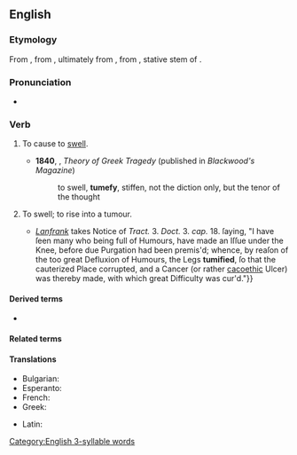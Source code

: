 ==English==

===Etymology===
{{root|en|ine-pro|*tewh₂-}}
From {{der|en|fr|tuméfier}}, from {{der|en|la|tumefaciō}}, ultimately from {{m|la|tumeō}}, from {{der|en|ine-pro|*tum-éh₁-||to be swelling}}, stative stem of {{m|ine-pro|*tum-||to swell}}.

===Pronunciation===
* {{IPA|en|/ˈt(j)uːmɪfaɪ/}}

===Verb===
{{en-verb}}

# {{lb|en|transitive}} To cause to [[swell]].
#* '''1840''', {{w|Thomas De Quincey}}, ''Theory of Greek Tragedy'' (published in ''Blackwood's Magazine'')
#*: to swell, '''tumefy''', stiffen, not the diction only, but the tenor of the thought
# {{lb|en|intransitive}} To swell; to rise into a tumour.
#* {{quote-book|en|author=George Smith|title=Institutiones Chirurgicæ: or, Principles of Surgery, [...] To which is Annexed, a Chirurgical Dispensatory, [...]|location=London|publisher=Printed [by [[w:William Bowyer (printer)|William Bowyer]]] for Henry Lintot, at the Cross-Keys against [[w:St Dunstan-in-the-West|St. Dunstan's Church]] in [[w:Fleet Street|Fleetstreet]]|year=1732|page=254|pageurl=https://books.google.com/books?id=axFeAAAAcAAJ&pg=PA254|oclc=745299684|passage={{...}} ''[[w:Lanfranc of Milan|Lanfrank]]'' takes Notice of ''Tract.'' 3. ''Doct.'' 3. ''cap.'' 18. ſaying, "I have ſeen many who being full of Humours, have made an Iſſue under the Knee, before due Purgation had been premis'd; whence, by reaſon of the too great Defluxion of Humours, the Legs '''tumified''', ſo that the cauterized Place corrupted, and a Cancer (or rather [[cacoethic]] Ulcer) was thereby made, with which great Difficulty was cur'd."}}

====Derived terms====
* {{l|en|tumefaction}}

====Related terms====
{{rootsee|en|tewh₂}}

====Translations====
{{trans-top|to cause to swell}}
* Bulgarian: {{t+|bg|отичам}}
* Esperanto: {{t+|eo|ŝveligi }}
* French: {{t+|fr|tuméfier}}
* Greek: {{t+|el|προκαλώ}}
{{trans-mid}}
* Latin: {{t|la|tumefaciō}}
{{trans-bottom}}

[[Category:English 3-syllable words]]